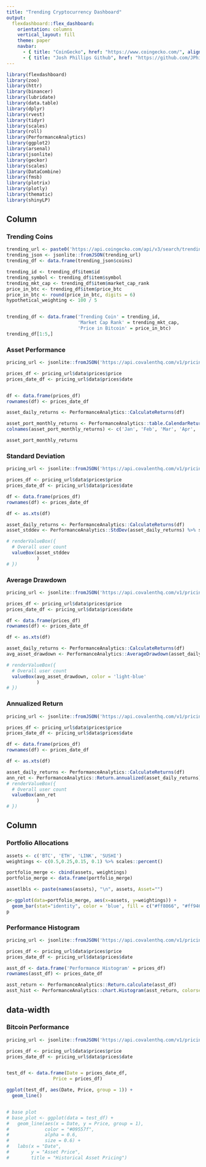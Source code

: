 ```yaml
---
title: "Trending Cryptocurrency Dashboard"
output: 
  flexdashboard::flex_dashboard:
    orientation: columns
    vertical_layout: fill
    theme: paper
    navbar:
      - { title: "CoinGecko", href: "https://www.coingecko.com/", align: right, icon: glyphicon-home}
      - { title: "Josh Phillips Github", href: "https://github.com/JPhill33", align: right}
---
```


```r
library(flexdashboard)
library(zoo)
library(httr)
library(binancer)
library(lubridate)
library(data.table)
library(dplyr)
library(rvest)
library(tidyr)
library(scales)
library(roll)
library(PerformanceAnalytics)
library(ggplot2)
library(arsenal)
library(jsonlite)
library(geckor)
library(scales)
library(DataCombine)
library(fmsb)
library(plotrix)
library(plotly)
library(thematic)
library(shinyLP)
```

Column {data-width=275}
-----------------------------------------------------------------------

### Trending Coins

```r
trending_url <- paste0('https://api.coingecko.com/api/v3/search/trending')
trending_json <- jsonlite::fromJSON(trending_url)
trending_df <- data.frame(trending_json$coins)

trending_id <- trending_df$item$id 
trending_symbol <- trending_df$item$symbol
trending_mkt_cap <- trending_df$item$market_cap_rank
price_in_btc <- trending_df$item$price_btc 
price_in_btc <- round(price_in_btc, digits = 6)
hypothetical_weighting <- 100 / 5


trending_df <- data.frame('Trending Coin' = trending_id,
                          'Market Cap Rank' = trending_mkt_cap,
                          'Price in Bitcoin' = price_in_btc)
trending_df[1:5,]
```


### Asset Performance

```r
pricing_url <- jsonlite::fromJSON('https://api.covalenthq.com/v1/pricing/historical/USD/btc/?quote-currency=USD&format=JSON&from=2015-01-01&to=2020-01-01&key=ckey_b4641130045946148e050fd4d29')

prices_df <- pricing_url$data$prices$price
prices_date_df <- pricing_url$data$prices$date 


df <- data.frame(prices_df) 
rownames(df) <- prices_date_df

asset_daily_returns <- PerformanceAnalytics::CalculateReturns(df)

asset_port_monthly_returns <- PerformanceAnalytics::table.CalendarReturns(asset_daily_returns) 
colnames(asset_port_monthly_returns) <- c('Jan', 'Feb', 'Mar', 'Apr', 'May', 'Jun', 'Jul', 'Aug', 'Sep', 'Oct', 'Nov', 'Dec', 'Year')

asset_port_monthly_returns

```


### Standard Deviation

```r

pricing_url <- jsonlite::fromJSON('https://api.covalenthq.com/v1/pricing/historical/USD/btc/?quote-currency=USD&format=JSON&from=2015-01-01&to=2020-01-01&key=ckey_b4641130045946148e050fd4d29')

prices_df <- pricing_url$data$prices$price
prices_date_df <- pricing_url$data$prices$date 

df <- data.frame(prices_df) 
rownames(df) <- prices_date_df

df <- as.xts(df)

asset_daily_returns <- PerformanceAnalytics::CalculateReturns(df)
asset_stddev <- PerformanceAnalytics::StdDev(asset_daily_returns) %>% scales::percent(accuracy = 0.01)

# renderValueBox({
  # Overall user count
  valueBox(asset_stddev 
           )
# })
```


### Average Drawdown

```r

pricing_url <- jsonlite::fromJSON('https://api.covalenthq.com/v1/pricing/historical/USD/btc/?quote-currency=USD&format=JSON&from=2015-01-01&to=2020-01-01&key=ckey_b4641130045946148e050fd4d29')

prices_df <- pricing_url$data$prices$price
prices_date_df <- pricing_url$data$prices$date 

df <- data.frame(prices_df) 
rownames(df) <- prices_date_df

df <- as.xts(df)

asset_daily_returns <- PerformanceAnalytics::CalculateReturns(df)
avg_asset_drawdown <- PerformanceAnalytics::AverageDrawdown(asset_daily_returns) %>% scales::percent(accuracy = 0.01)

# renderValueBox({
  # Overall user count
  valueBox(avg_asset_drawdown, color = 'light-blue' 
           )
# })
```


### Annualized Return

```r

pricing_url <- jsonlite::fromJSON('https://api.covalenthq.com/v1/pricing/historical/USD/btc/?quote-currency=USD&format=JSON&from=2015-01-01&to=2020-01-01&key=ckey_b4641130045946148e050fd4d29')

prices_df <- pricing_url$data$prices$price
prices_date_df <- pricing_url$data$prices$date 

df <- data.frame(prices_df) 
rownames(df) <- prices_date_df

df <- as.xts(df)

asset_daily_returns <- PerformanceAnalytics::CalculateReturns(df)
ann_ret <- PerformanceAnalytics::Return.annualized(asset_daily_returns) %>% scales::percent(accuracy = 0.01)
# renderValueBox({
  # Overall user count
  valueBox(ann_ret 
           )
# })
```


Column {data-width=350}
-----------------------------------------------------------------------

### Portfolio Allocations

```r
assets <- c('BTC', 'ETH', 'LINK', 'SUSHI')
weightings <- c(0.5,0.25,0.15, 0.1) %>% scales::percent() 

portfolio_merge <- cbind(assets, weightings)
portfolio_merge <- data.frame(portfolio_merge)

assetlbls <- paste(names(assets), "\n", assets, Asset="")

p<-ggplot(data=portfolio_merge, aes(x=assets, y=weightings)) +
  geom_bar(stat="identity", color = 'blue', fill = c("#ff8066", "#ff9466", "#ffa866", "#ffc966"))
p
```





### Performance Histogram

```r
pricing_url <- jsonlite::fromJSON('https://api.covalenthq.com/v1/pricing/historical/USD/btc/?quote-currency=USD&format=JSON&from=2015-01-01&to=2020-01-01&key=ckey_b4641130045946148e050fd4d29')

prices_df <- pricing_url$data$prices$price
prices_date_df <- pricing_url$data$prices$date 

asst_df <- data.frame('Performance Histogram' = prices_df)
rownames(asst_df) <- prices_date_df

asst_return <- PerformanceAnalytics::Return.calculate(asst_df)
asst_hist <- PerformanceAnalytics::chart.Histogram(asst_return, colorset = c("#ff8a66"), border.col = 'black', lwd = 3)
```


{data-width=350} 
-----------------------------------------------------------------------

### Bitcoin Performance 

```r
pricing_url <- jsonlite::fromJSON('https://api.covalenthq.com/v1/pricing/historical/USD/btc/?quote-currency=USD&format=JSON&from=2015-01-01&to=2020-01-01&key=ckey_b4641130045946148e050fd4d29')

prices_df <- pricing_url$data$prices$price
prices_date_df <- pricing_url$data$prices$date 


test_df <- data.frame(Date = prices_date_df, 
                 Price = prices_df) 

ggplot(test_df, aes(Date, Price, group = 1)) +
  geom_line()


# base plot
# base_plot <- ggplot(data = test_df) +
#   geom_line(aes(x = Date, y = Price, group = 1), 
#             color = "#09557f",
#             alpha = 0.6,
#             size = 0.6) +
#   labs(x = "Date", 
#        y = "Asset Price",
#        title = "Historical Asset Pricing") 
```


